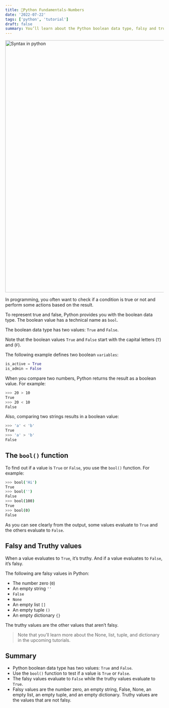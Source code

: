 ```yaml
---
title: 🐍Python Fundamentals-Numbers
date: '2022-07-22'
tags: ['python', 'tutorial']
draft: false
summary: You’ll learn about the Python boolean data type, falsy and truthy values.
---
```


<div className="grid place-items-center">
  <img
    className="inline rounded-lg"
    src="https://raw.githubusercontent.com/fiqgant/fiqlab/main/public/static/images/blog/python_syntax_sample.png"
    alt="Syntax in python"
    width="800"
    height="800"
  />
</div>

In programming, you often want to check if a condition is true or not and perform some actions based on the result.

To represent true and false, Python provides you with the boolean data type. The boolean value has a technical name as `bool`.

The boolean data type has two values: `True` and `False`.

Note that the boolean values `True` and `False` start with the capital letters (`T`) and (`F`).

The following example defines two boolean `variables`:


```python
is_active = True
is_admin = False
```

When you compare two numbers, Python returns the result as a boolean value. For example:

```bash
>>> 20 > 10
True
>>> 20 < 10
False
```

Also, comparing two strings results in a boolean value:

```bash
>>> 'a' < 'b'
True
>>> 'a' > 'b'
False
```

## The `bool()` function

To find out if a value is `True` or `False`, you use the `bool()` function. For example:

```bash
>>> bool('Hi')
True
>>> bool('')
False
>>> bool(100)
True
>>> bool(0)
False
```

As you can see clearly from the output, some values evaluate to `True` and the others evaluate to `False`.

## Falsy and Truthy values

When a value evaluates to `True`, it’s truthy. And if a value evaluates to `False`, it’s falsy.

The following are falsy values in Python:
- The number zero (`0`)
- An empty string `''`
- `False`
- `None`
- An empty list `[]`
- An empty tuple `()`
- An empty dictionary `{}`

The truthy values are the other values that aren’t falsy.

> Note that you’ll learn more about the None, list, tuple, and dictionary in the upcoming tutorials.

## Summary
- Python boolean data type has two values: `True` and `False`.
- Use the `bool()` function to test if a value is `True` or `False`.
- The falsy values evaluate to `False` while the truthy values evaluate to `True`.
- Falsy values are the number zero, an empty string, False, None, an empty list, an empty tuple, and an empty dictionary. Truthy values are the values that are not falsy.